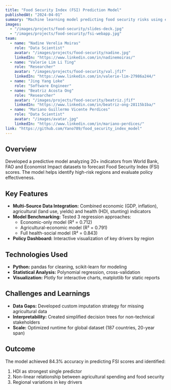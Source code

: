```yaml
---
title: "Food Security Index (FSI) Prediction Model"
publishedAt: "2024-04-01"
summary: "Machine learning model predicting food security risks using economic, agricultural and health indicators to guide policy decisions"
images:
  - "/images/projects/food-security/slides-deck.jpg"
  - "/images/projects/food-security/fsi-webapp.jpg"
team:
  - name: "Nadine Verelia Moiras"
    role: "Data Scientist"
    avatar: "/images/projects/food-security/nadine.jpg"
    linkedIn: "https://www.linkedin.com/in/nadinemoiras/"
  - name: "Valerie Lim Li Ting"
    role: "Researcher"
    avatar: "/images/projects/food-security/val.jfif"
    linkedIn: "https://www.linkedin.com/in/valerie-lim-27986a244/"
  - name: "Jing Yang Loke"
    role: "Software Engineer"
  - name: "Beatriz Acosta Ong"
    role: "Researcher"
    avatar: "/images/projects/food-security/beatriz.jfif"
    linkedIn: "https://www.linkedin.com/in/beatriz-ong-28115b1ba/"
  - name: "Mariano Guillermo Vicente Perdices"
    role: "Data Scientist"
    avatar: "/images/avatar.jpg"
    linkedIn: "https://www.linkedin.com/in/mariano-perdices/"
link: "https://github.com/Yano789/food_security_index_model"
---
```


## Overview
Developed a predictive model analyzing 20+ indicators from World Bank, FAO and Economist Impact datasets to forecast Food Security Index (FSI) scores. The model helps identify high-risk regions and evaluate policy effectiveness.

## Key Features
- **Multi-Source Data Integration:** Combined economic (GDP, inflation), agricultural (land use, yields) and health (HDI, stunting) indicators
- **Model Benchmarking:** Tested 3 regression approaches:
  - Economic-only model (R² = 0.712)
  - Agricultural-economic model (R² = 0.791)
  - Full health-social model (R² = 0.843)
- **Policy Dashboard:** Interactive visualization of key drivers by region

## Technologies Used
- **Python:** pandas for cleaning, scikit-learn for modeling
- **Statistical Analysis:** Polynomial regression, cross-validation
- **Visualization:** Plotly for interactive charts, matplotlib for static reports

## Challenges and Learnings
- **Data Gaps:** Developed custom imputation strategy for missing agricultural data
- **Interpretability:** Created simplified decision trees for non-technical stakeholders
- **Scale:** Optimized runtime for global dataset (187 countries, 20-year span)

## Outcome
The model achieved 84.3% accuracy in predicting FSI scores and identified:
1. HDI as strongest single predictor
2. Non-linear relationship between agricultural spending and food security
3. Regional variations in key drivers